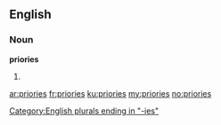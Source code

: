==English==

===Noun===
'''priories'''

# {{plural of|[[priory]]}}

[[Category:English plurals ending in "-ies"]]

[[ar:priories]]
[[fr:priories]]
[[ku:priories]]
[[my:priories]]
[[no:priories]]